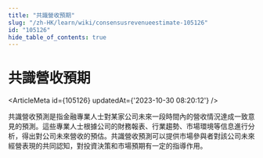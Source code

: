 ```yaml
---
title: "共識營收預期"
slug: "/zh-HK/learn/wiki/consensusrevenueestimate-105126"
id: "105126"
hide_table_of_contents: true
---
```



# 共識營收預期

<ArticleMeta id={105126} updatedAt={'2023-10-30 08:20:12'} />
<div className='border-solid border-b border-t-0 my-4 border-[var(--ifm-color-gray-300)]' />

共識營收預測是指金融專業人士對某家公司未來一段時間內的營收情況達成一致意見的預測。這些專業人士根據公司的財務報表、行業趨勢、市場環境等信息進行分析，得出對公司未來營收的預估。共識營收預測可以提供市場參與者對該公司未來經營表現的共同認知，對投資決策和市場預期有一定的指導作用。
